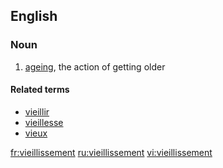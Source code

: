 ==English==

===Noun===
{{fr-noun|m}}

# [[ageing]], the action of getting older

====Related terms====
*[[vieillir]]
*[[vieillesse]]
*[[vieux]]

[[fr:vieillissement]]
[[ru:vieillissement]]
[[vi:vieillissement]]